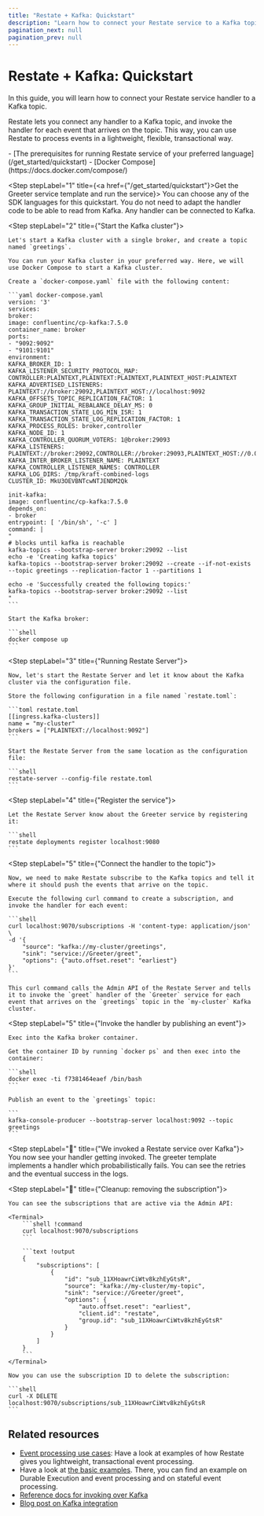 ```yaml
---
title: "Restate + Kafka: Quickstart"
description: "Learn how to connect your Restate service to a Kafka topic."
pagination_next: null
pagination_prev: null
---
```



# Restate + Kafka: Quickstart

In this guide, you will learn how to connect your Restate service handler to a Kafka topic.


Restate lets you connect any handler to a Kafka topic, and invoke the handler for each event that arrives on the topic.
This way, you can use Restate to process events in a lightweight, flexible, transactional way.

<Admonition type="note" title="Prerequisites">
    - [The prerequisites for running Restate service of your preferred language](/get_started/quickstart)
    - [Docker Compose](https://docs.docker.com/compose/)
</Admonition>

<Step stepLabel="1" title={<span><a href={"/get_started/quickstart"}>Get the Greeter service template and run the service</a></span>}>
    You can choose any of the SDK languages for this quickstart.
    You do not need to adapt the handler code to be able to read from Kafka.
    Any handler can be connected to Kafka.

</Step>

<Step stepLabel="2" title={"Start the Kafka cluster"}>

    Let's start a Kafka cluster with a single broker, and create a topic named `greetings`.

    You can run your Kafka cluster in your preferred way. Here, we will use Docker Compose to start a Kafka cluster.

    Create a `docker-compose.yaml` file with the following content:

    ```yaml docker-compose.yaml
    version: '3'
    services:
    broker:
    image: confluentinc/cp-kafka:7.5.0
    container_name: broker
    ports:
    - "9092:9092"
    - "9101:9101"
    environment:
    KAFKA_BROKER_ID: 1
    KAFKA_LISTENER_SECURITY_PROTOCOL_MAP: CONTROLLER:PLAINTEXT,PLAINTEXT:PLAINTEXT,PLAINTEXT_HOST:PLAINTEXT
    KAFKA_ADVERTISED_LISTENERS: PLAINTEXT://broker:29092,PLAINTEXT_HOST://localhost:9092
    KAFKA_OFFSETS_TOPIC_REPLICATION_FACTOR: 1
    KAFKA_GROUP_INITIAL_REBALANCE_DELAY_MS: 0
    KAFKA_TRANSACTION_STATE_LOG_MIN_ISR: 1
    KAFKA_TRANSACTION_STATE_LOG_REPLICATION_FACTOR: 1
    KAFKA_PROCESS_ROLES: broker,controller
    KAFKA_NODE_ID: 1
    KAFKA_CONTROLLER_QUORUM_VOTERS: 1@broker:29093
    KAFKA_LISTENERS: PLAINTEXT://broker:29092,CONTROLLER://broker:29093,PLAINTEXT_HOST://0.0.0.0:9092
    KAFKA_INTER_BROKER_LISTENER_NAME: PLAINTEXT
    KAFKA_CONTROLLER_LISTENER_NAMES: CONTROLLER
    KAFKA_LOG_DIRS: /tmp/kraft-combined-logs
    CLUSTER_ID: MkU3OEVBNTcwNTJENDM2Qk

    init-kafka:
    image: confluentinc/cp-kafka:7.5.0
    depends_on:
    - broker
    entrypoint: [ '/bin/sh', '-c' ]
    command: |
    "
    # blocks until kafka is reachable
    kafka-topics --bootstrap-server broker:29092 --list
    echo -e 'Creating kafka topics'
    kafka-topics --bootstrap-server broker:29092 --create --if-not-exists --topic greetings --replication-factor 1 --partitions 1

    echo -e 'Successfully created the following topics:'
    kafka-topics --bootstrap-server broker:29092 --list
    "
    ```

    Start the Kafka broker:

    ```shell
    docker compose up
    ```
</Step>

<Step stepLabel="3" title={"Running Restate Server"}>

    Now, let's start the Restate Server and let it know about the Kafka cluster via the configuration file.

    Store the following configuration in a file named `restate.toml`:

    ```toml restate.toml
    [[ingress.kafka-clusters]]
    name = "my-cluster"
    brokers = ["PLAINTEXT://localhost:9092"]
    ```

    Start the Restate Server from the same location as the configuration file:

    ```shell
    restate-server --config-file restate.toml
    ```
</Step>

<Step stepLabel="4" title={"Register the service"}>

    Let the Restate Server know about the Greeter service by registering it:

    ```shell
    restate deployments register localhost:9080
    ```
</Step>

<Step stepLabel="5" title={"Connect the handler to the topic"}>

    Now, we need to make Restate subscribe to the Kafka topics and tell it where it should push the events that arrive on the topic.

    Execute the following curl command to create a subscription, and invoke the handler for each event:

    ```shell
    curl localhost:9070/subscriptions -H 'content-type: application/json' \
    -d '{
        "source": "kafka://my-cluster/greetings",
        "sink": "service://Greeter/greet",
        "options": {"auto.offset.reset": "earliest"}
    }'
    ```

    This curl command calls the Admin API of the Restate Server and tells it to invoke the `greet` handler of the `Greeter` service for each event that arrives on the `greetings` topic in the `my-cluster` Kafka cluster.
</Step>

<Step stepLabel="5" title={"Invoke the handler by publishing an event"}>

    Exec into the Kafka broker container.

    Get the container ID by running `docker ps` and then exec into the container:

    ```shell
    docker exec -ti f7381464eaef /bin/bash
    ```

    Publish an event to the `greetings` topic:

    ```
    kafka-console-producer --bootstrap-server localhost:9092 --topic greetings
    ```


</Step>

<Step stepLabel="🥳" title={"We invoked a Restate service over Kafka"}>
    You now see your handler getting invoked. The greeter template implements a handler which probabilistically fails.
    You can see the retries and the eventual success in the logs.
</Step>

<Step stepLabel="🏁" title={"Cleanup: removing the subscription"}>

    You can see the subscriptions that are active via the Admin API:

    <Terminal>
        ```shell !command
        curl localhost:9070/subscriptions
        ```

        ```text !output
        {
            "subscriptions": [
                {
                    "id": "sub_11XHoawrCiWtv8kzhEyGtsR",
                    "source": "kafka://my-cluster/my-topic",
                    "sink": "service://Greeter/greet",
                    "options": {
                        "auto.offset.reset": "earliest",
                        "client.id": "restate",
                        "group.id": "sub_11XHoawrCiWtv8kzhEyGtsR"
                    }
                }
            ]
        }
        ```
    </Terminal>

    Now you can use the subscription ID to delete the subscription:

    ```shell
    curl -X DELETE localhost:9070/subscriptions/sub_11XHoawrCiWtv8kzhEyGtsR
    ```
</Step>


## Related resources
- [Event processing use cases](/use-cases/event-processing): Have a look at examples of how Restate gives you lightweight, transactional event processing.
- Have a look at [the basic examples](https://github.com/restatedev/examples/tree/main/basics). There, you can find an example on Durable Execution and event processing and on stateful event processing.
- [Reference docs for invoking over Kafka](/invoke/kafka)
- [Blog post on Kafka integration](https://restate.dev/blog/restate--kafka-event-driven-apps-where-event-driven-is-an-implementation-detail/)